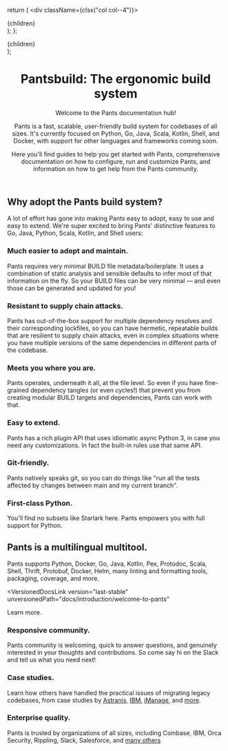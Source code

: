 
  return (
    <div className={clsx("col col--4")}>
      <div className="text--left padding-horiz--md">{children}</div>
    </div>
  );
};

  <div className="row padding-vert--md">{children}</div>
);

<header className={clsx('hero hero--primary', styles.heroBanner)}>
<div className="container">

# <span className="hero__title"> Pantsbuild: The ergonomic build system </span>

<p className="hero__subtitle">Welcome to the Pants documentation hub!</p>

Pants is a fast, scalable, user-friendly build system for codebases of all sizes.
It's currently focused on Python, Go, Java, Scala, Kotlin, Shell, and Docker,
with support for other languages and frameworks coming soon.

Here you'll find guides to help you get started with Pants, comprehensive documentation on how to
configure, run and customize Pants, and information on how to get help from the Pants community.

</div>
</header>

<section style={{ padding: '2rem 0' }}>
<div className="container">

<Row>
<div className="col">
<div className="padding-horiz--md">

## Why adopt the Pants build system?

A lot of effort has gone into making Pants easy to adopt, easy to use and easy to extend.
We're super excited to bring Pants' distinctive features to Go, Java, Python, Scala, Kotlin, and Shell users:

</div>
</div>
</Row>

<Row>
<Card>

### Much easier to adopt and maintain.

Pants requires very minimal BUILD file metadata/boilerplate.
It uses a combination of static analysis and sensible defaults to infer most of that information on the fly.
So your BUILD files can be very minimal — and even those can be
generated and updated for you!

</Card>

<Card>

### Resistant to supply chain attacks.

Pants has out-of-the-box support for multiple dependency resolves and their corresponding lockfiles,
so you can have hermetic, repeatable builds that are resilient to supply chain attacks,
even in complex situations where you have multiple versions of the same dependencies in different parts of the codebase.

</Card>

<Card>

### Meets you where you are.

Pants operates, underneath it all, at the file level. So even if you have fine-grained dependency
tangles (or even cycles!) that prevent you from creating modular BUILD targets and dependencies,
Pants can work with that.

</Card>
</Row>

<Row>
<Card>

### Easy to extend.

Pants has a rich plugin API that uses idiomatic async Python 3, in case you need any customizations.
In fact the built-in rules use that same API.

</Card>

<Card>

### Git-friendly.

Pants natively speaks git, so you can do things like "run all the tests affected by changes between
main and my current branch".

</Card>

<Card>

### First-class Python.

You'll find no subsets like Starlark here. Pants empowers you with full support for Python.

</Card>
</Row>

<Row>
<div className="col">
<div className="padding-horiz--md">

## Pants is a multilingual multitool.

Pants supports Python, Docker, Go, Java, Kotlin, Pex, Protodoc, Scala, Shell, Thrift, Protobuf,
Docker, Helm, many linting and formatting tools, packaging, coverage, and more.

<VersionedDocsLink
  version="last-stable"
  unversionedPath="docs/introduction/welcome-to-pants"
>
  Learn more.
</VersionedDocsLink>

</div>
</div>
</Row>

<Row>
<Card>

### Responsive community.

Pants community is welcoming, quick to answer questions, and genuinely interested in your thoughts
and contributions. So come say hi on the Slack
and tell us what you need next!

</Card>

<Card>

### Case studies.

Learn how others have handled the practical issues of migrating legacy codebases, from case studies
by [Astranis](https://blog.pantsbuild.org/astranis-case-study-wrangling-python-in-a-monorepo/),
[IBM](https://developer.ibm.com/blogs/case-study-incrementally-migrating-a-python-monorepo-from-bazel-to-pants/),
[iManage](https://g-cassie.github.io/2021/10/02/django-pants.html),
and [more](/spotlight/media#case-studies).

</Card>

<Card>

### Enterprise quality.

Pants is trusted by organizations of all sizes, including Coinbase, IBM, Orca Security, Rippling,
Slack, Salesforce, and [many others](/spotlight/users)

</Card>
</Row>

</div>
</section>
